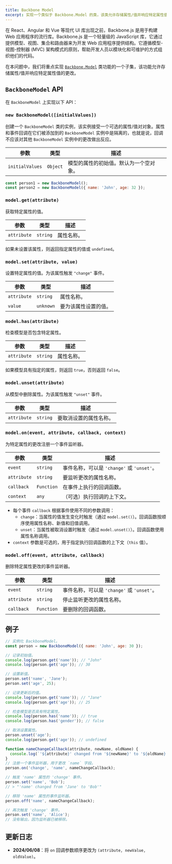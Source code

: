 ```yaml
---
title: Backbone Model
excerpt: 实现一个类似于 Backbone.Model 的类，该类允许存储属性/值并响应特定属性值的更改
---
```


在 React、Angular 和 Vue 等现代 UI 库出现之前，Backbone.js 是用于构建 Web 应用程序的流行库。Backbone.js 是一个轻量级的 JavaScript 库，它通过提供模型、视图、集合和路由器来为开发 Web 应用程序提供结构。它遵循模型-视图-控制器 (MVC) 架构模式的原则，帮助开发人员以模块化和可维护的方式组织他们的代码。

在本问题中，我们将重点实现 [`Backbone.Model`](https://backbonejs.org/#Model) 类功能的一个子集，该功能允许存储属性/值并响应特定属性值的更改。

## `BackboneModel` API

在 `BackboneModel` 上实现以下 API：

### `new BackboneModel([initialValues])`

创建一个 `BackboneModel` 类的实例，该实例接受一个可选的属性/值对对象。属性和事件回调在它们被添加到的 `BackboneModel` 实例中是隔离的，也就是说，回调不应该对其他 `BackboneModel` 实例中的更改做出反应。

| 参数 | 类型 | 描述 |
| --- | --- | --- |
| `initialValues` | `Object` | 模型的属性的初始值。默认为一个空对象。 |

```js
const person1 = new BackboneModel();
const person2 = new BackboneModel({ name: 'John', age: 32 });
```

### `model.get(attribute)`

获取特定属性的值。

| 参数   | 类型     | 描述         |
| ----------- | -------- | ------------------- |
| `attribute` | `string` | 属性名称。 |

如果未设置该属性，则返回指定属性的值或 `undefined`。

### `model.set(attribute, value)`

设置特定属性的值。为该属性触发 `"change"` 事件。

| 参数   | 类型      | 描述                         |
| ----------- | --------- | ----------------------------------- |
| `attribute` | `string`  | 属性名称。                 |
| `value`     | `unknown` | 要为该属性设置的值。 |

### `model.has(attribute)`

检查模型是否包含特定属性。

| 参数   | 类型     | 描述         |
| ----------- | -------- | ------------------- |
| `attribute` | `string` | 属性名称。 |

如果模型具有指定的属性，则返回 `true`，否则返回 `false`。

### `model.unset(attribute)`

从模型中删除属性。为该属性触发 `"unset"` 事件。

| 参数   | 类型     | 描述                  |
| ----------- | -------- | ---------------------------- |
| `attribute` | `string` | 要取消设置的属性名称。 |

### `model.on(event, attribute, callback, context)`

为特定属性的更改注册一个事件监听器。

| 参数 | 类型 | 描述 |
| --- | --- | --- |
| `event` | `string` | 事件名称，可以是 `'change'` 或 `'unset'`。 |
| `attribute` | `string` | 要监听更改的属性名称。 |
| `callback` | `Function` | 在事件上执行的回调函数。 |
| `context` | `any` | （可选）执行回调的上下文。 |

* 每个事件 `callback` 根据事件使用不同的参数调用：
  * `change`：当属性的值发生变化时触发（通过 `model.set()`）。回调函数按顺序使用属性名称、新值和旧值调用。
  * `unset`：当属性被取消设置时触发（通过 `model.unset()`）。回调函数使用属性名称调用。
* `context` 参数是可选的，用于指定执行回调函数的上下文（`this` 值）。

### `model.off(event, attribute, callback)`

删除特定属性更改的事件监听器。

| 参数   | 类型       | 描述                                       |
| ----------- | ---------- | ------------------------------------------------- |
| `event`     | `string`   | 事件名称，可以是 `'change'` 或 `'unset'`。   |
| `attribute` | `string`   | 停止监听更改的属性名称。 |
| `callback`  | `Function` | 要删除的回调函数。                  |

## 例子

```js
// 实例化 BackboneModel。
const person = new BackboneModel({ name: 'John', age: 30 });

// 记录初始值。
console.log(person.get('name')); // "John"
console.log(person.get('age')); // 30

// 设置新值。
person.set('name', 'Jane');
person.set('age', 25);

// 记录更新后的值。
console.log(person.get('name')); // "Jane"
console.log(person.get('age')); // 25

// 检查模型是否具有特定属性。
console.log(person.has('name')); // true
console.log(person.has('gender')); // false

// 取消设置属性。
person.unset('age');
console.log(person.get('age')); // undefined

function nameChangeCallback(attribute, newName, oldName) {
  console.log(`'${attribute}' changed from '${newName}' to '${oldName}'`);
}
// 注册一个事件监听器，用于更改 `name` 字段。
person.on('change', 'name', nameChangeCallback);

// 触发 'name' 属性的 'change' 事件。
person.set('name', 'Bob');
// > "'name' changed from 'Jane' to 'Bob'"

// 移除 'name' 属性的事件监听器。
person.off('name', nameChangeCallback);

// 再次触发 'change' 事件。
person.set('name', 'Alice');
// 没有输出，因为监听器已被移除。
```

## 更新日志

* **2024/06/08**：将 `on` 回调参数顺序更改为 `(attribute, newValue, oldValue)`。
